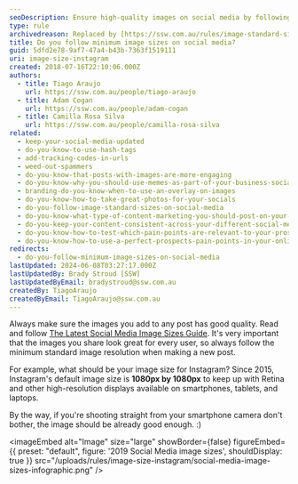 ```yaml
---
seoDescription: Ensure high-quality images on social media by following minimum standard image resolutions, including Instagram's recommended 1080px x 1080px size for Retina displays.
type: rule
archivedreason: Replaced by [https://ssw.com.au/rules/image-standard-sizes-on-social-media](/rules/image-standard-sizes-on-social-media)
title: Do you follow minimum image sizes on social media?
guid: 5dfd2e78-9af7-47a4-b43b-7363f1519111
uri: image-size-instagram
created: 2018-07-16T22:10:06.000Z
authors:
  - title: Tiago Araujo
    url: https://ssw.com.au/people/tiago-araujo
  - title: Adam Cogan
    url: https://ssw.com.au/people/adam-cogan
  - title: Camilla Rosa Silva
    url: https://ssw.com.au/people/camilla-rosa-silva
related:
  - keep-your-social-media-updated
  - do-you-know-to-use-hash-tags
  - add-tracking-codes-in-urls
  - weed-out-spammers
  - do-you-know-that-posts-with-images-are-more-engaging
  - do-you-know-why-you-should-use-memes-as-part-of-your-business-social-media-content
  - branding-do-you-know-when-to-use-an-overlay-on-images
  - do-you-know-how-to-take-great-photos-for-your-socials
  - do-you-follow-image-standard-sizes-on-social-media
  - do-you-know-what-type-of-content-marketing-you-should-post-on-your-socials
  - do-you-keep-your-content-consistent-across-your-different-social-media-platforms
  - do-you-know-how-to-test-which-pain-points-are-relevant-to-your-prospect
  - do-you-know-how-to-use-a-perfect-prospects-pain-points-in-your-online-marketing
redirects:
  - do-you-follow-minimum-image-sizes-on-social-media
lastUpdated: 2024-06-08T03:27:17.000Z
lastUpdatedBy: Brady Stroud [SSW]
lastUpdatedByEmail: bradystroud@ssw.com.au
createdBy: TiagoAraujo
createdByEmail: TiagoAraujo@ssw.com.au
---
```


Always make sure the images you add to any post has good quality. Read and follow [The Latest Social Media Image Sizes Guide](https://www.brandwatch.com/blog/social-media-image-sizes-guide/).
It's very important that the images you share look great for every user, so always follow the minimum standard image resolution when making a new post.

For example, what should be your image size for Instagram? Since 2015, Instagram's default image size is **1080px by 1080px** to keep up with Retina and other high-resolution displays available on smartphones, tablets, and laptops.

By the way, if you're shooting straight from your smartphone camera don't bother, the image should be already good enough. :)


<imageEmbed
  alt="Image"
  size="large"
  showBorder={false}
  figureEmbed={{
    preset: "default",
    figure: '2019 Social Media image sizes',
    shouldDisplay: true
  }}
  src="/uploads/rules/image-size-instagram/social-media-image-sizes-infographic.png"
/>

